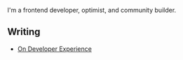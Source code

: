 
<NameTransition />

I'm a frontend developer, optimist, and community builder.

## Writing

- [On Developer Experience](/n/footprints)
